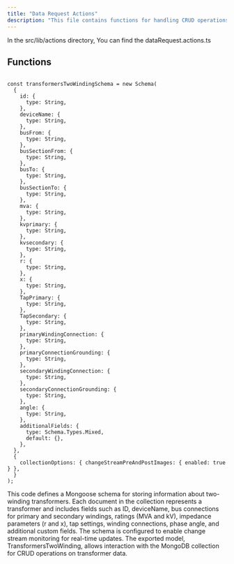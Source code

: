 ```yaml
---
title: "Data Request Actions"
description: "This file contains functions for handling CRUD operations on data requests within a server application."
---
```


In the <Highlight>src/lib/actions</Highlight> directory, You can find the <Highlight>dataRequest.actions.ts</Highlight>

## Functions

```tsx:getAllDataRequests

const transformersTwoWindingSchema = new Schema(
  {
    id: {
      type: String,
    },
    deviceName: {
      type: String,
    },
    busFrom: {
      type: String,
    },
    busSectionFrom: {
      type: String,
    },
    busTo: {
      type: String,
    },
    busSectionTo: {
      type: String,
    },
    mva: {
      type: String,
    },
    kvprimary: {
      type: String,
    },
    kvsecondary: {
      type: String,
    },
    r: {
      type: String,
    },
    x: {
      type: String,
    },
    TapPrimary: {
      type: String,
    },
    TapSecondary: {
      type: String,
    },
    primaryWindingConnection: {
      type: String,
    },
    primaryConnectionGrounding: {
      type: String,
    },
    secondaryWindingConnection: {
      type: String,
    },
    secondaryConnectionGrounding: {
      type: String,
    },
    angle: {
      type: String,
    },
    additionalFields: {
      type: Schema.Types.Mixed,
      default: {},
    },
  },
  {
    collectionOptions: { changeStreamPreAndPostImages: { enabled: true } },
  }
);

```
This code defines a Mongoose schema for storing information about two-winding transformers. Each document in the collection represents a transformer and includes fields such as ID, deviceName, bus connections for primary and secondary windings, ratings (MVA and kV), impedance parameters (r and x), tap settings, winding connections, phase angle, and additional custom fields. The schema is configured to enable change stream monitoring for real-time updates. The exported model, TransformersTwoWinding, allows interaction with the MongoDB collection for CRUD operations on transformer data.